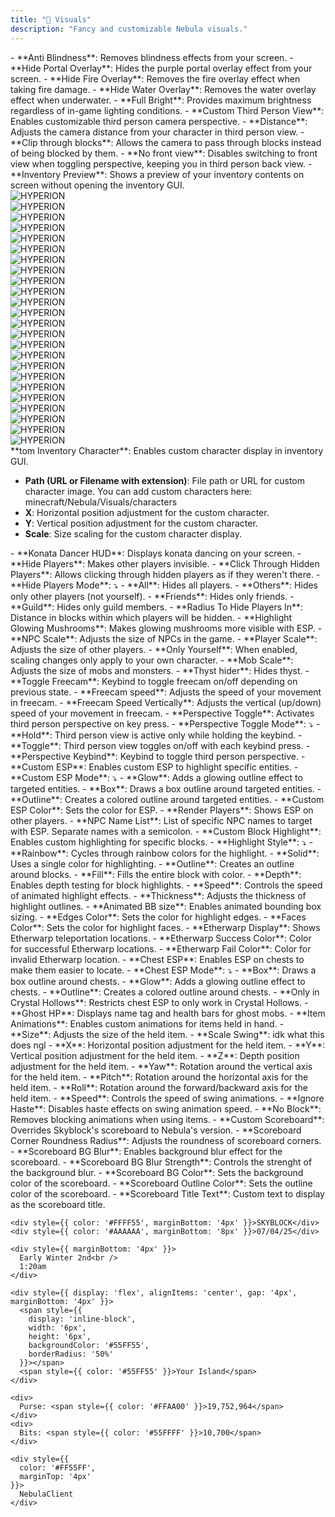 ```yaml
---
title: "🎨 Visuals"
description: "Fancy and customizable Nebula visuals."
---
```


<Accordion title="Visuals" icon="eye" iconType="duotone">
  - **Anti Blindness**: Removes blindness effects from your screen.
  - **Hide Portal Overlay**: Hides the purple portal overlay effect from your screen.
  - **Hide Fire Overlay**: Removes the fire overlay effect when taking fire damage.
  - **Hide Water Overlay**: Removes the water overlay effect when underwater.
  - **Full Bright**: Provides maximum brightness regardless of in-game lighting conditions.
</Accordion>

<Accordion title="Custom Third Person View" icon="video" iconType="duotone">
  - **Custom Third Person View**: Enables customizable third person camera perspective.
  - **Distance**: Adjusts the camera distance from your character in third person view.
  - **Clip through blocks**: Allows the camera to pass through blocks instead of being blocked by them.
  - **No front view**: Disables switching to front view when toggling perspective, keeping you in third person back view.
</Accordion>

<Accordion title="Inventory Preview" icon="box-open" iconType="duotone">
  - **Inventory Preview**: Shows a preview of your inventory contents on screen without opening the inventory GUI.

  <div id="inventory-preview">
  <div class="inventory-body">
  <div class="inventory-container">
  <div class="inventory-grid-container">
  <div class="inventory-grid-item">
  <img
    src="/HYPERION_normal.gif"
    alt="HYPERION"
    style={{ display:"block",margin:"4px auto 0",width:"80%",height:"80%",objectFit:"contain" }}
  />

  </div>

  <div class="inventory-grid-item">
  <img
    src="/HYPERION_normal.gif"
    alt="HYPERION"
    style={{ display:"block",margin:"4px auto 0",width:"80%",height:"80%",objectFit:"contain" }}
  />

  </div>

  <div class="inventory-grid-item">
  <img
    src="/HYPERION_normal.gif"
    alt="HYPERION"
    style={{ display:"block",margin:"4px auto 0",width:"80%",height:"80%",objectFit:"contain" }}
  />

  </div>

  <div class="inventory-grid-item">
  <img
    src="/HYPERION_normal.gif"
    alt="HYPERION"
    style={{ display:"block",margin:"4px auto 0",width:"80%",height:"80%",objectFit:"contain" }}
  />

  </div>

  <div class="inventory-grid-item">
  <img
    src="/HYPERION_normal.gif"
    alt="HYPERION"
    style={{ display:"block",margin:"4px auto 0",width:"80%",height:"80%",objectFit:"contain" }}
  />

  </div>

  <div class="inventory-grid-item">
  <img
    src="/HYPERION_normal.gif"
    alt="HYPERION"
    style={{ display:"block",margin:"4px auto 0",width:"80%",height:"80%",objectFit:"contain" }}
  />

  </div>

  <div class="inventory-grid-item">
  <img
    src="/HYPERION_normal.gif"
    alt="HYPERION"
    style={{ display:"block",margin:"4px auto 0",width:"80%",height:"80%",objectFit:"contain" }}
  />

  </div>

  <div class="inventory-grid-item">
  <img
    src="/HYPERION_normal.gif"
    alt="HYPERION"
    style={{ display:"block",margin:"4px auto 0",width:"80%",height:"80%",objectFit:"contain" }}
  />

  </div>

  <div class="inventory-grid-item">
  <img
    src="/HYPERION_normal.gif"
    alt="HYPERION"
    style={{ display:"block",margin:"4px auto 0",width:"80%",height:"80%",objectFit:"contain" }}
  />

  </div>

  <div class="inventory-grid-item">
  <img
    src="/HYPERION_normal.gif"
    alt="HYPERION"
    style={{ display:"block",margin:"4px auto 0",width:"80%",height:"80%",objectFit:"contain" }}
  />

  </div>

  <div class="inventory-grid-item">
  <img
    src="/HYPERION_normal.gif"
    alt="HYPERION"
    style={{ display:"block",margin:"4px auto 0",width:"80%",height:"80%",objectFit:"contain" }}
  />

  </div>

  <div class="inventory-grid-item">
  <img
    src="/HYPERION_normal.gif"
    alt="HYPERION"
    style={{ display:"block",margin:"4px auto 0",width:"80%",height:"80%",objectFit:"contain" }}
  />

  </div>

  <div class="inventory-grid-item">
  <img
    src="/HYPERION_normal.gif"
    alt="HYPERION"
    style={{ display:"block",margin:"4px auto 0",width:"80%",height:"80%",objectFit:"contain" }}
  />

  </div>

  <div class="inventory-grid-item">
  <img
    src="/HYPERION_normal.gif"
    alt="HYPERION"
    style={{ display:"block",margin:"4px auto 0",width:"80%",height:"80%",objectFit:"contain" }}
  />

  </div>

  <div class="inventory-grid-item">
  <img
    src="/HYPERION_normal.gif"
    alt="HYPERION"
    style={{ display:"block",margin:"4px auto 0",width:"80%",height:"80%",objectFit:"contain" }}
  />

  </div>

  <div class="inventory-grid-item">
  <img
    src="/HYPERION_normal.gif"
    alt="HYPERION"
    style={{ display:"block",margin:"4px auto 0",width:"80%",height:"80%",objectFit:"contain" }}
  />

  </div>

  <div class="inventory-grid-item">
  <img
    src="/HYPERION_normal.gif"
    alt="HYPERION"
    style={{ display:"block",margin:"4px auto 0",width:"80%",height:"80%",objectFit:"contain" }}
  />

  </div>

  <div class="inventory-grid-item">
  <img
    src="/HYPERION_normal.gif"
    alt="HYPERION"
    style={{ display:"block",margin:"4px auto 0",width:"80%",height:"80%",objectFit:"contain" }}
  />

  </div>

  <div class="inventory-grid-item">
  <img
    src="/HYPERION_normal.gif"
    alt="HYPERION"
    style={{ display:"block",margin:"4px auto 0",width:"80%",height:"80%",objectFit:"contain" }}
  />

  </div>

  <div class="inventory-grid-item">
  <img
    src="/HYPERION_normal.gif"
    alt="HYPERION"
    style={{ display:"block",margin:"4px auto 0",width:"80%",height:"80%",objectFit:"contain" }}
  />

  </div>

  <div class="inventory-grid-item">
  <img
    src="/HYPERION_normal.gif"
    alt="HYPERION"
    style={{ display:"block",margin:"4px auto 0",width:"80%",height:"80%",objectFit:"contain" }}
  />

  </div>

  <div class="inventory-grid-item">
  <img
    src="/HYPERION_normal.gif"
    alt="HYPERION"
    style={{ display:"block",margin:"4px auto 0",width:"80%",height:"80%",objectFit:"contain" }}
  />

  </div>

  <div class="inventory-grid-item">
  <img
    src="/HYPERION_normal.gif"
    alt="HYPERION"
    style={{ display:"block",margin:"4px auto 0",width:"80%",height:"80%",objectFit:"contain" }}
  />

  </div>

  <div class="inventory-grid-item">
  <img
    src="/HYPERION_normal.gif"
    alt="HYPERION"
    style={{ display:"block",margin:"4px auto 0",width:"80%",height:"80%",objectFit:"contain" }}
  />

  </div>

  </div>

  </div>

  </div>

  </div>
</Accordion>

<Accordion title="Custom Inventory Character" icon="user" iconType="duotone">
  **tom Inventory Character**: Enables custom character display in inventory GUI.

  - **Path (URL or Filename with extension)**: File path or URL for custom character image. You can add custom characters here: minecraft/Nebula/Visuals/characters
  - **X**: Horizontal position adjustment for the custom character.
  - **Y**: Vertical position adjustment for the custom character.
  - **Scale**: Size scaling for the custom character display.
</Accordion>

<Accordion title="General" icon="gear" iconType="duotone">
  - **Konata Dancer HUD**: Displays konata dancing on your screen.
  - **Hide Players**: Makes other players invisible.
  - **Click Through Hidden Players**: Allows clicking through hidden players as if they weren't there.
  - **Hide Players Mode**: ⤵

  <Expandable title="Hide Players Options">
    - **All**: Hides all players.
    - **Others**: Hides only other players (not yourself).
    - **Friends**: Hides only friends.
    - **Guild**: Hides only guild members.
  </Expandable>
  - **Radius To Hide Players In**: Distance in blocks within which players will be hidden.
  - **Highlight Glowing Mushrooms**: Makes glowing mushrooms more visible with ESP.
</Accordion>

<Accordion title="Scale" icon="expand" iconType="duotone">
  - **NPC Scale**: Adjusts the size of NPCs in the game.
  - **Player Scale**: Adjusts the size of other players.
  - **Only Yourself**: When enabled, scaling changes only apply to your own character.
  - **Mob Scale**: Adjusts the size of mobs and monsters.
</Accordion>

<Accordion title="Thyst Hider" icon="eye-slash" iconType="duotone">
  - **Thyst hider**: Hides thyst.
</Accordion>

<Accordion title="Freecam" icon="camcorder" iconType="duotone">
  - **Toggle Freecam**: Keybind to toggle freecam on/off depending on previous state.
  - **Freecam speed**: Adjusts the speed of your movement in freecam.
  - **Freecam Speed Vertically**: Adjusts the vertical (up/down) speed of your movement in freecam.
</Accordion>

<Accordion title="Perspective Toggle" icon="camera" iconType="duotone">
  - **Perspective Toggle**: Activates third person perspective on key press.
  - **Perspective Toggle Mode**: ⤵

  <Expandable title="Toggle Modes">
    - **Hold**: Third person view is active only while holding the keybind.
    - **Toggle**: Third person view toggles on/off with each keybind press.
  </Expandable>
  - **Perspective Keybind**: Keybind to toggle third person perspective.
</Accordion>

<Accordion title="Custom ESP" icon="radar" iconType="duotone">
  - **Custom ESP**: Enables custom ESP to highlight specific entities.
  - **Custom ESP Mode**: ⤵

  <Expandable title="ESP Modes">
    - **Glow**: Adds a glowing outline effect to targeted entities.
    - **Box**: Draws a box outline around targeted entities.
    - **Outline**: Creates a colored outline around targeted entities.
  </Expandable>
  - **Custom ESP Color**: Sets the color for ESP.
  - **Render Players**: Shows ESP on other players.
  - **NPC Name List**: List of specific NPC names to target with ESP. Separate names with a semicolon.
</Accordion>

<Accordion title="Custom Block Highlight" icon="cube" iconType="duotone">
  - **Custom Block Highlight**: Enables custom highlighting for specific blocks.
  - **Highlight Style**: ⤵

  <Expandable title="Highlight Styles">
    - **Rainbow**: Cycles through rainbow colors for the highlight.
    - **Solid**: Uses a single color for highlighting.
    - **Outline**: Creates an outline around blocks.
    - **Fill**: Fills the entire block with color.
  </Expandable>
  - **Depth**: Enables depth testing for block highlights.
  - **Speed**: Controls the speed of animated highlight effects.
  - **Thickness**: Adjusts the thickness of highlight outlines.
  - **Animated BB size**: Enables animated bounding box sizing.
  - **Edges Color**: Sets the color for highlight edges.
  - **Faces Color**: Sets the color for highlight faces.
  - **Etherwarp Display**: Shows Etherwarp teleportation locations.
  - **Etherwarp Success Color**: Color for successful Etherwarp locations.
  - **Etherwarp Fail Color**: Color for invalid Etherwarp location.
</Accordion>

<Accordion title="Chest ESP" icon="treasure-chest" iconType="duotone">
  - **Chest ESP**: Enables ESP on chests to make them easier to locate.
  - **Chest ESP Mode**: ⤵

  <Expandable title="ESP Modes">
    - **Box**: Draws a box outline around chests.
    - **Glow**: Adds a glowing outline effect to chests.
    - **Outline**: Creates a colored outline around chests.
  </Expandable>
  - **Only in Crystal Hollows**: Restricts chest ESP to only work in Crystal Hollows.
</Accordion>

<Accordion title="Ghost HP" icon="ghost" iconType="duotone">
  - **Ghost HP**: Displays name tag and health bars for ghost mobs.
</Accordion>

<Accordion title="Item Animation" icon="hand" iconType="duotone">
  - **Item Animations**: Enables custom animations for items held in hand.
  - **Size**: Adjusts the size of the held item.
  - **Scale Swing**: idk what this does ngl
  - **X**: Horizontal position adjustment for the held item.
  - **Y**: Vertical position adjustment for the held item.
  - **Z**: Depth position adjustment for the held item.
  - **Yaw**: Rotation around the vertical axis for the held item.
  - **Pitch**: Rotation around the horizontal axis for the held item.
  - **Roll**: Rotation around the forward/backward axis for the held item.
  - **Speed**: Controls the speed of swing animations.
  - **Ignore Haste**: Disables haste effects on swing animation speed.
  - **No Block**: Removes blocking animations when using items.
</Accordion>

<Accordion title="Custom Scoreboard" icon="list" iconType="duotone">
  - **Custom Scoreboard**: Overrides Skyblock's scoreboard to Nebula's version.
  - **Scoreboard Corner Roundness Radius**: Adjusts the roundness of scoreboard corners.
  - **Scoreboard BG Blur**: Enables background blur effect for the scoreboard.
  - **Scoreboard BG Blur Strength**: Controls the strenght of the background blur.
  - **Scoreboard BG Color**: Sets the background color of the scoreboard.
  - **Scoreboard Outline Color**: Sets the outline color of the scoreboard.
  - **Scoreboard Title Text**: Custom text to display as the scoreboard title.

  <div style={{
    fontFamily: "Consolas, 'Courier New', monospace",
    background: 'rgba(0, 0, 0, 0.75)',
    padding: '12px',
    borderRadius: '10px',
    position: 'relative',
    width: 'fit-content',
    color: 'white',
    lineHeight: '1.5',
    isolation: 'isolate'
  }}>
    <div style={{
      content: '""',
      position: 'absolute',
      top: '-3px',
      left: '-3px',
      right: '-3px',
      bottom: '-3px',
      borderRadius: '12px',
      border: '2px solid #7042f8',
      boxShadow: '0 0 15px rgba(112, 66, 248, 0.7)',
      zIndex: -1
    }}></div>

    <div style={{ color: '#FFFF55', marginBottom: '4px' }}>SKYBLOCK</div>
    <div style={{ color: '#AAAAAA', marginBottom: '8px' }}>07/04/25</div>

    <div style={{ marginBottom: '4px' }}>
      Early Winter 2nd<br />
      1:20am
    </div>

    <div style={{ display: 'flex', alignItems: 'center', gap: '4px', marginBottom: '4px' }}>
      <span style={{ 
        display: 'inline-block',
        width: '6px',
        height: '6px',
        backgroundColor: '#55FF55',
        borderRadius: '50%'
      }}></span>
      <span style={{ color: '#55FF55' }}>Your Island</span>
    </div>

    <div>
      Purse: <span style={{ color: '#FFAA00' }}>19,752,964</span>
    </div>
    <div>
      Bits: <span style={{ color: '#55FFFF' }}>10,700</span>
    </div>

    <div style={{ 
      color: '#FF55FF',
      marginTop: '4px'
    }}>
      NebulaClient
    </div>
  </div>
</Accordion>